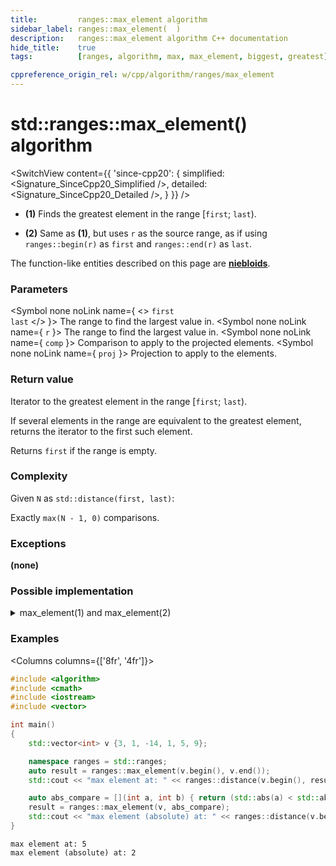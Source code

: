 ```yaml
---
title:         ranges::max_element algorithm
sidebar_label: ranges::max_element(  )
description:   ranges::max_element algorithm C++ documentation
hide_title:    true
tags:          [ranges, algorithm, max, max_element, biggest, greatest]

cppreference_origin_rel: w/cpp/algorithm/ranges/max_element
---
```



<!----------------- Codes ---------------------->


# std::ranges::max_element() algorithm

<SwitchView content={{
	'since-cpp20': {
		simplified:	<Signature_SinceCpp20_Simplified />,
		detailed:	<Signature_SinceCpp20_Detailed />,
	}
}} />

- **(1)** Finds the greatest element in the range [`first`; `last`).

- **(2)** Same as **(1)**, but uses `r` as the source range, as if using `ranges::begin(r)` as `first` and `ranges::end(r)` as `last`.

The function-like entities described on this page are [**niebloids**](/docs/std/algo/niebloids).

### Parameters

<SymbolTable>

  <Symbol none noLink name={ <> <code>first</code> <br/> <code>last</code> </> }>
    The range to find the largest value in.
  </Symbol>
  <Symbol none noLink name={ <code>r</code> }>
    The range to find the largest value in.
  </Symbol>
  <Symbol none noLink name={ <code>comp</code> }>
    Comparison to apply to the projected elements.
  </Symbol>
  <Symbol none noLink name={ <code>proj</code> }>
    Projection to apply to the elements.
  </Symbol>

</SymbolTable>

### Return value

Iterator to the greatest element in the range [`first`; `last`).

If several elements in the range are equivalent to the greatest element, returns the iterator to the first such element.

Returns `first` if the range is empty.

### Complexity

Given `N` as `std::distance(first, last)`:

Exactly `max(N - 1, 0)` comparisons.

### Exceptions

**(none)**

### Possible implementation

<details>
<summary>max_element(1) and max_element(2)</summary>

```cpp

struct max_element_fn
{
    template<std::forward_iterator I, std::sentinel_for<I> S, class Proj = std::identity,
             std::indirect_strict_weak_order<std::projected<I, Proj>> Comp = ranges::less>
    constexpr I operator()(I first, S last, Comp comp = {}, Proj proj = {}) const
    {
        if (first == last)
            return last;

        auto largest = first;
        ++first;
        for (; first != last; ++first)
            if (std::invoke(comp, std::invoke(proj, *largest), std::invoke(proj, *first)))
                largest = first;
        return largest;
    }

    template<ranges::forward_range R, class Proj = std::identity,
             std::indirect_strict_weak_order<
                 std::projected<ranges::iterator_t<R>, Proj>> Comp = ranges::less>
    constexpr ranges::borrowed_iterator_t<R>
        operator()(R&& r, Comp comp = {}, Proj proj = {}) const
    {
        return (*this)(ranges::begin(r), ranges::end(r), std::ref(comp), std::ref(proj));
    }
};

inline constexpr max_element_fn max_element;
```

</details>

### Examples

<Columns columns={['8fr', '4fr']}>
<div>

```cpp title='Main.cpp' showLineNumbers
#include <algorithm>
#include <cmath>
#include <iostream>
#include <vector>

int main()
{
    std::vector<int> v {3, 1, -14, 1, 5, 9};

    namespace ranges = std::ranges;
    auto result = ranges::max_element(v.begin(), v.end());
    std::cout << "max element at: " << ranges::distance(v.begin(), result) << '\n';

    auto abs_compare = [](int a, int b) { return (std::abs(a) < std::abs(b)); };
    result = ranges::max_element(v, abs_compare);
    std::cout << "max element (absolute) at: " << ranges::distance(v.begin(), result) << '\n';
}
```

</div>
<div>

```plaintext title="Output"
max element at: 5
max element (absolute) at: 2
```

</div>
</Columns>
